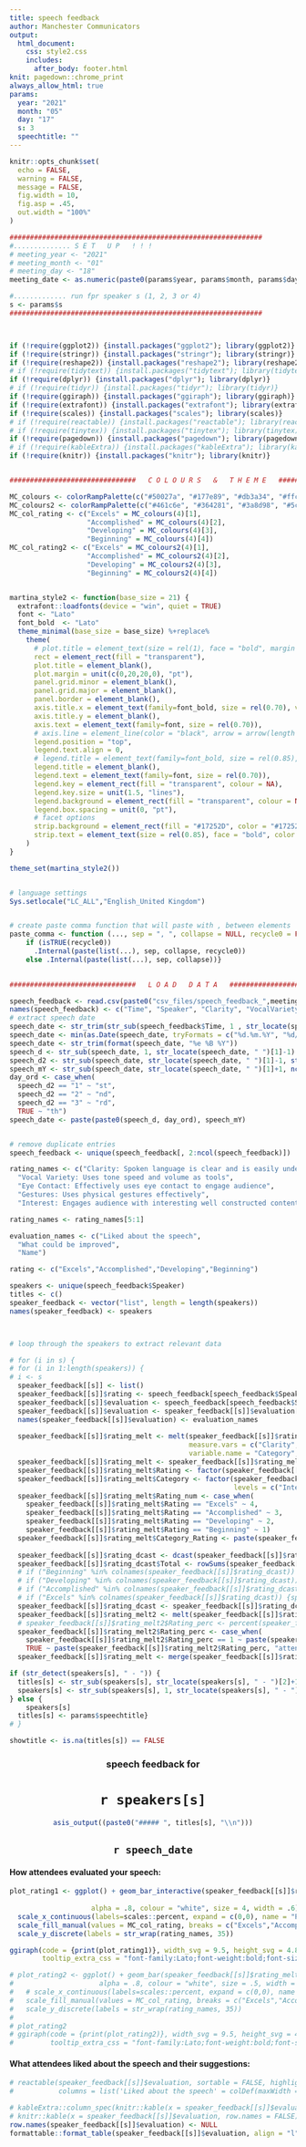 ```yaml
---
title: speech feedback
author: Manchester Communicators
output:
  html_document:
    css: style2.css
    includes:
      after_body: footer.html
knit: pagedown::chrome_print
always_allow_html: true
params:
  year: "2021"
  month: "05"
  day: "17"
  s: 3
  speechtitle: ""
---
```


```r
knitr::opts_chunk$set(
  echo = FALSE,
  warning = FALSE,
  message = FALSE,
  fig.width = 10,
  fig.asp = .45,
  out.width = "100%"
)

##############################################################
#.............. S E T   U P   ! ! ! 
# meeting_year <- "2021"
# meeting_month <- "01"
# meeting_day <- "18"
meeting_date <- as.numeric(paste0(params$year, params$month, params$day))

#............. run fpr speaker s (1, 2, 3 or 4)
s <- params$s
##############################################################



if (!require(ggplot2)) {install.packages("ggplot2"); library(ggplot2)}
if (!require(stringr)) {install.packages("stringr"); library(stringr)}
if (!require(reshape2)) {install.packages("reshape2"); library(reshape2)}
# if (!require(tidytext)) {install.packages("tidytext"); library(tidytext)}
if (!require(dplyr)) {install.packages("dplyr"); library(dplyr)}
# if (!require(tidyr)) {install.packages("tidyr"); library(tidyr)}
if (!require(ggiraph)) {install.packages("ggiraph"); library(ggiraph)}
if (!require(extrafont)) {install.packages("extrafont"); library(extrafont)}
if (!require(scales)) {install.packages("scales"); library(scales)}
# if (!require(reactable)) {install.packages("reactable"); library(reactable)}
# if (!require(tinytex)) {install.packages("tinytex"); library(tinytex)}
if (!require(pagedown)) {install.packages("pagedown"); library(pagedown)}
# if (!require(kableExtra)) {install.packages("kableExtra"); library(kableExtra)}
if (!require(knitr)) {install.packages("knitr"); library(knitr)}


###############################   C O L O U R S   &   T H E M E   #####################################

MC_colours <- colorRampPalette(c("#50027a", "#177e89", "#db3a34", "#ffc857"))
MC_colours2 <- colorRampPalette(c("#461c6e", "#364281", "#3a8d98", "#5cbd86"))
MC_col_rating <- c("Excels" = MC_colours(4)[1],
                   "Accomplished" = MC_colours(4)[2],
                   "Developing" = MC_colours(4)[3],
                   "Beginning" = MC_colours(4)[4])
MC_col_rating2 <- c("Excels" = MC_colours2(4)[1],
                   "Accomplished" = MC_colours2(4)[2],
                   "Developing" = MC_colours2(4)[3],
                   "Beginning" = MC_colours2(4)[4])


martina_style2 <- function(base_size = 21) {
  extrafont::loadfonts(device = "win", quiet = TRUE)
  font <- "Lato"
  font_bold  <- "Lato"
  theme_minimal(base_size = base_size) %+replace%
    theme(
      # plot.title = element_text(size = rel(1), face = "bold", margin = margin(0,0,5,0), hjust = 0),
      rect = element_rect(fill = "transparent"),
      plot.title = element_blank(),
      plot.margin = unit(c(0,20,20,0), "pt"),
      panel.grid.minor = element_blank(),
      panel.grid.major = element_blank(),
      panel.border = element_blank(),
      axis.title.x = element_text(family=font_bold, size = rel(0.70), vjust = -5),
      axis.title.y = element_blank(),
      axis.text = element_text(family=font, size = rel(0.70)),
      # axis.line = element_line(color = "black", arrow = arrow(length = unit(0.3, "lines"), type = "closed")),
      legend.position = "top",
      legend.text.align = 0,
      # legend.title = element_text(family=font_bold, size = rel(0.85), face = "bold"),
      legend.title = element_blank(),
      legend.text = element_text(family=font, size = rel(0.70)),
      legend.key = element_rect(fill = "transparent", colour = NA),
      legend.key.size = unit(1.5, "lines"),
      legend.background = element_rect(fill = "transparent", colour = NA),
      legend.box.spacing = unit(0, "pt"),
      # facet options
      strip.background = element_rect(fill = "#17252D", color = "#17252D"),
      strip.text = element_text(size = rel(0.85), face = "bold", color = "white", margin = margin(5,0,5,0))
    )
}

theme_set(martina_style2())


# language settings 
Sys.setlocale("LC_ALL","English_United Kingdom")


# create paste comma function that will paste with , between elements
paste_comma <- function (..., sep = ", ", collapse = NULL, recycle0 = FALSE) {
    if (isTRUE(recycle0)) 
      .Internal(paste(list(...), sep, collapse, recycle0))
    else .Internal(paste(list(...), sep, collapse))}
  

###############################   L O A D   D A T A   #####################################

speech_feedback <- read.csv(paste0("csv_files/speech_feedback_",meeting_date,".csv"),  stringsAsFactors = FALSE)
names(speech_feedback) <- c("Time", "Speaker", "Clarity", "VocalVariety", "EyeContact", "Gestures", "Interest", "Liked", "Improve", "Name")
# extract speech date
speech_date <- str_trim(str_sub(speech_feedback$Time, 1 , str_locate(speech_feedback$Time, pattern = " ")[1]-1))
speech_date <- min(as.Date(speech_date, tryFormats = c("%d.%m.%Y", "%d/%m/%Y", "%d-%m-%Y", "%m/%d/%Y", "%m-%d-%Y", "%Y/%m/%d")))
speech_date <- str_trim(format(speech_date, "%e %B %Y"))
speech_d <- str_sub(speech_date, 1, str_locate(speech_date, " ")[1]-1)
speech_d2 <- str_sub(speech_date, str_locate(speech_date, " ")[1]-1, str_locate(speech_date, " ")[1]-1)
speech_mY <- str_sub(speech_date, str_locate(speech_date, " ")[1]+1, nchar(speech_date))
day_ord <- case_when(
  speech_d2 == "1" ~ "st",
  speech_d2 == "2" ~ "nd",
  speech_d2 == "3" ~ "rd",
  TRUE ~ "th")
speech_date <- paste(paste0(speech_d, day_ord), speech_mY)


# remove duplicate entries
speech_feedback <- unique(speech_feedback[, 2:ncol(speech_feedback)])

rating_names <- c("Clarity: Spoken language is clear and is easily understood",
  "Vocal Variety: Uses tone speed and volume as tools",
  "Eye Contact: Effectively uses eye contact to engage audience",
  "Gestures: Uses physical gestures effectively",
  "Interest: Engages audience with interesting well constructed content")

rating_names <- rating_names[5:1]

evaluation_names <- c("Liked about the speech",
  "What could be improved",
  "Name")

rating <- c("Excels","Accomplished","Developing","Beginning")

speakers <- unique(speech_feedback$Speaker)
titles <- c()
speaker_feedback <- vector("list", length = length(speakers))
names(speaker_feedback) <- speakers



# loop through the speakers to extract relevant data

# for (i in s) {
# for (i in 1:length(speakers)) {
# i <- s
  speaker_feedback[[s]] <- list()
  speaker_feedback[[s]]$rating <- speech_feedback[speech_feedback$Speaker == speakers[s],c(2:6,9)]
  speaker_feedback[[s]]$evaluation <- speech_feedback[speech_feedback$Speaker == speakers[s],7:9]
  speaker_feedback[[s]]$evaluation <- speaker_feedback[[s]]$evaluation[speaker_feedback[[s]]$evaluation$Liked != "" | speaker_feedback[[s]]$evaluation$Improve != "",]
  names(speaker_feedback[[s]]$evaluation) <- evaluation_names
  
  speaker_feedback[[s]]$rating_melt <- melt(speaker_feedback[[s]]$rating, id.vars = c("Name"), 
                                            measure.vars = c("Clarity", "VocalVariety", "EyeContact", "Gestures", "Interest"),
                                            variable.name = "Category", value.name = "Rating")
  speaker_feedback[[s]]$rating_melt <- speaker_feedback[[s]]$rating_melt[is.na(speaker_feedback[[s]]$rating_melt$Rating) == FALSE & speaker_feedback[[s]]$rating_melt$Rating != "",]
  speaker_feedback[[s]]$rating_melt$Rating <- factor(speaker_feedback[[s]]$rating_melt$Rating, levels = c("Excels","Accomplished","Developing","Beginning"))
  speaker_feedback[[s]]$rating_melt$Category <- factor(speaker_feedback[[s]]$rating_melt$Category, 
                                                       levels = c("Interest","Gestures","EyeContact","VocalVariety", "Clarity"))
  speaker_feedback[[s]]$rating_melt$Rating_num <- case_when(
    speaker_feedback[[s]]$rating_melt$Rating == "Excels" ~ 4,
    speaker_feedback[[s]]$rating_melt$Rating == "Accomplished" ~ 3,
    speaker_feedback[[s]]$rating_melt$Rating == "Developing" ~ 2,
    speaker_feedback[[s]]$rating_melt$Rating == "Beginning" ~ 1)
  speaker_feedback[[s]]$rating_melt$Category_Rating <- paste(speaker_feedback[[s]]$rating_melt$Category, speaker_feedback[[s]]$rating_melt$Rating, sep = "_")
  
  speaker_feedback[[s]]$rating_dcast <- dcast(speaker_feedback[[s]]$rating_melt, Category ~ Rating)
  speaker_feedback[[s]]$rating_dcast$Total <- rowSums(speaker_feedback[[s]]$rating_dcast[, 2:ncol(speaker_feedback[[s]]$rating_dcast)])
  # if ("Beginning" %in% colnames(speaker_feedback[[s]]$rating_dcast)) {speaker_feedback[[s]]$rating_dcast$Beginning <- speaker_feedback[[s]]$rating_dcast$Beginning/speaker_feedback[[s]]$rating_dcast$Total} 
  # if ("Developing" %in% colnames(speaker_feedback[[s]]$rating_dcast)) {speaker_feedback[[s]]$rating_dcast$Developing <- speaker_feedback[[s]]$rating_dcast$Developing/speaker_feedback[[s]]$rating_dcast$Total} 
  # if ("Accomplished" %in% colnames(speaker_feedback[[s]]$rating_dcast)) {speaker_feedback[[s]]$rating_dcast$Accomplished <- speaker_feedback[[s]]$rating_dcast$Accomplished/speaker_feedback[[s]]$rating_dcast$Total} 
  # if ("Excels" %in% colnames(speaker_feedback[[s]]$rating_dcast)) {speaker_feedback[[s]]$rating_dcast$Excels <- speaker_feedback[[s]]$rating_dcast$Excels/speaker_feedback[[s]]$rating_dcast$Total} 
  speaker_feedback[[s]]$rating_dcast <- speaker_feedback[[s]]$rating_dcast[, 1:ncol(speaker_feedback[[s]]$rating_dcast)-1]
  speaker_feedback[[s]]$rating_melt2 <- melt(speaker_feedback[[s]]$rating_dcast, id.vars = "Category", variable.name = "Rating", value.name = "Rating_perc")
  # speaker_feedback[[s]]$rating_melt2$Rating_perc <- percent(speaker_feedback[[s]]$rating_melt2$Rating_perc)
  speaker_feedback[[s]]$rating_melt2$Rating_perc <- case_when(
    speaker_feedback[[s]]$rating_melt2$Rating_perc == 1 ~ paste(speaker_feedback[[s]]$rating_melt2$Rating_perc, "attendee"),
    TRUE ~ paste(speaker_feedback[[s]]$rating_melt2$Rating_perc, "attendees"))
  speaker_feedback[[s]]$rating_melt <- merge(speaker_feedback[[s]]$rating_melt, speaker_feedback[[s]]$rating_melt2, by = c("Category", "Rating"))

if (str_detect(speakers[s], " - ")) {
  titles[s] <- str_sub(speakers[s], str_locate(speakers[s], " - ")[2]+1, nchar(speakers[s]))
  speakers[s] <- str_sub(speakers[s], 1, str_locate(speakers[s], " - ")[1]-1) 
} else {
    speakers[s]
  titles[s] <- params$speechtitle}
# }

showtitle <- is.na(titles[s]) == FALSE

```


<center>

### speech feedback for 

# `r speakers[s]`

```r
asis_output((paste0("##### ", titles[s], "\\n")))
```

## `r speech_date`

</center>


#### How attendees evaluated your speech:
  
```r
plot_rating1 <- ggplot() + geom_bar_interactive(speaker_feedback[[s]]$rating_melt, mapping = aes(x = ..count../sum(..count..)*5, y = speaker_feedback[[s]]$rating_melt$Category, fill = speaker_feedback[[s]]$rating_melt$Rating, data_id = speaker_feedback[[s]]$rating_melt$Category_Rating,
                                                                                                 tooltip = Rating_perc), 
                    alpha = .8, colour = "white", size = 4, width = .6) +
  scale_x_continuous(labels=scales::percent, expand = c(0,0), name = "Percentage of attendees evaluating speech elements") +
  scale_fill_manual(values = MC_col_rating, breaks = c("Excels","Accomplished","Developing","Beginning")[4:1]) +
  scale_y_discrete(labels = str_wrap(rating_names, 35))

ggiraph(code = {print(plot_rating1)}, width_svg = 9.5, height_svg = 4.8,
        tooltip_extra_css = "font-family:Lato;font-weight:bold;font-size:14px", hover_css = "r:10pt;opacity:.8" ) 

# plot_rating2 <- ggplot() + geom_bar(speaker_feedback[[s]]$rating_melt, mapping = aes(y = speaker_feedback[[s]]$rating_melt$Category, fill = speaker_feedback[[s]]$rating_melt$Rating), 
#                     alpha = .8, colour = "white", size = .5, width = .6) +
#   # scale_x_continuous(labels=scales::percent, expand = c(0,0), name = "Percentage of attendees evaluating speech elements") +
#   scale_fill_manual(values = MC_col_rating, breaks = c("Excels","Accomplished","Developing","Beginning")[4:1]) +
#   scale_y_discrete(labels = str_wrap(rating_names, 35))
# 
# plot_rating2
# ggiraph(code = {print(plot_rating2)}, width_svg = 9.5, height_svg = 4.8,
#         tooltip_extra_css = "font-family:Lato;font-weight:bold;font-size:14px", hover_css = "r:10pt;opacity:.8" ) 
```


#### What attendees liked about the speech and their suggestions:

```r

# reactable(speaker_feedback[[s]]$evaluation, sortable = FALSE, highlight = TRUE, pagination = FALSE,
#           columns = list('Liked about the speech' = colDef(maxWidth = 305),'What could be improved' = colDef(maxWidth = 305), Name = colDef(maxWidth = 100)),)

# kableExtra::column_spec(knitr::kable(x = speaker_feedback[[s]]$evaluation, row.names = FALSE), column = c(1:2), width = "350px")
# knitr::kable(x = speaker_feedback[[s]]$evaluation, row.names = FALSE)
row.names(speaker_feedback[[s]]$evaluation) <- NULL
formattable::format_table(speaker_feedback[[s]]$evaluation, align = "l")

```



